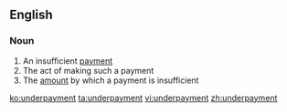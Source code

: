 ==English==

===Noun===
{{en-noun|~}}

# An insufficient [[payment]]
# The act of making such a payment
# The [[amount]] by which a payment is insufficient

[[ko:underpayment]]
[[ta:underpayment]]
[[vi:underpayment]]
[[zh:underpayment]]